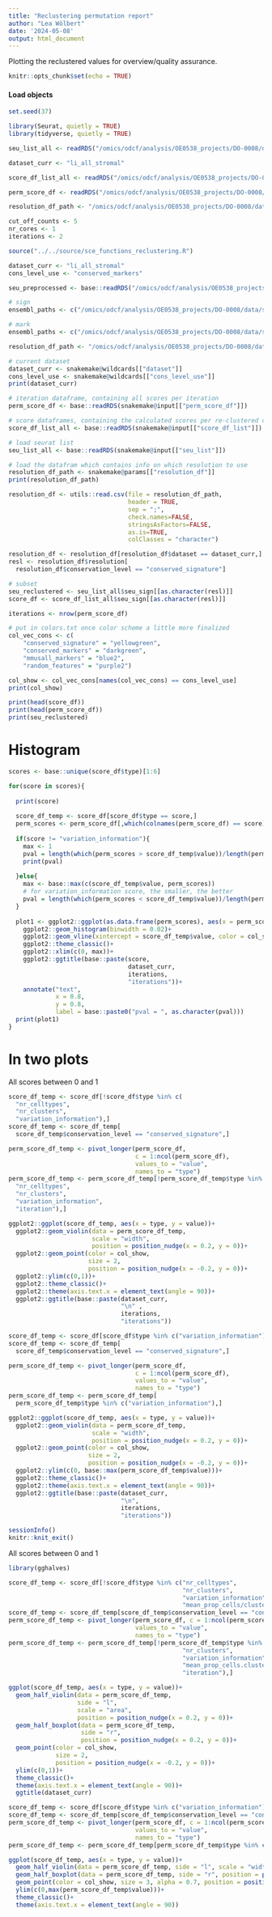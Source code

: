 ```yaml
---
title: "Reclustering permutation report"
author: "Lea Wölbert"
date: '2024-05-08'
output: html_document
---
```


Plotting the reclustered values for overview/quality assurance.

```r
knitr::opts_chunk$set(echo = TRUE)
```

#### Load objects

```r
set.seed(37)
```

```r
library(Seurat, quietly = TRUE)
library(tidyverse, quietly = TRUE)
```

```r
seu_list_all <- readRDS("/omics/odcf/analysis/OE0538_projects/DO-0008/data/scRNAseq/main_analysis/sce_objects/03_sce_analysis/04_signatures/04_rcls/reclustered_li_all_stromal_list")

dataset_curr <- "li_all_stromal"

score_df_list_all <- readRDS("/omics/odcf/analysis/OE0538_projects/DO-0008/data/scRNAseq/main_analysis/sce_objects/03_sce_analysis/04_signatures/04_rcls/score_df_li_all_stromal_list")

perm_score_df <- readRDS("/omics/odcf/analysis/OE0538_projects/DO-0008/data/scRNAseq/main_analysis/sce_objects/03_sce_analysis/04_signatures/05_perm/li_all_stromal_perm_score_df")

resolution_df_path <- "/omics/odcf/analysis/OE0538_projects/DO-0008/data/metadata/scRNAseq/03_sce_analysis/reclustering_bm/reclustering_other_resolution.txt"

```

```r
cut_off_counts <- 5
nr_cores <- 1 
iterations <- 2

source("../../source/sce_functions_reclustering.R")

dataset_curr <- "li_all_stromal"
cons_level_use <- "conserved_markers"

seu_preprocessed <- base::readRDS("/omics/odcf/analysis/OE0538_projects/DO-0008/data/metadata/scRNAseq/03_sce_analysis/reclustering_bm/prepared/li_all_stromal")

# sign
ensembl_paths <- c("/omics/odcf/analysis/OE0538_projects/DO-0008/data/scRNAseq/main_analysis/sce_objects/03_sce_analysis/04_signatures/02_endf/ensembl_sign_str")

# mark
ensembl_paths <- c("/omics/odcf/analysis/OE0538_projects/DO-0008/data/scRNAseq/main_analysis/sce_objects/03_sce_analysis/04_signatures/02_endf/ensembl_mark_str")

resolution_df_path <- "/omics/odcf/analysis/OE0538_projects/DO-0008/data/metadata/scRNAseq/03_sce_analysis/reclustering_bm/reclustering_other_resolution.txt"

```

```r

# current dataset
dataset_curr <- snakemake@wildcards[["dataset"]] 
cons_level_use <- snakemake@wildcards[["cons_level_use"]] 
print(dataset_curr)

# iteration dataframe, containing all scores per iteration
perm_score_df <- base::readRDS(snakemake@input[["perm_score_df"]])

# score dataframes, containing the calculated scores per re-clustered dataset
score_df_list_all <- base::readRDS(snakemake@input[["score_df_list"]])

# load seurat list
seu_list_all <- base::readRDS(snakemake@input[["seu_list"]])

# load the datafram which contains info on which resolution to use
resolution_df_path <- snakemake@params[["resolution_df"]] 
print(resolution_df_path)

resolution_df <- utils::read.csv(file = resolution_df_path,
                                 header = TRUE,
                                 sep = ";",
                                 check.names=FALSE,
                                 stringsAsFactors=FALSE,
                                 as.is=TRUE,
                                 colClasses = "character")

resolution_df <- resolution_df[resolution_df$dataset == dataset_curr,]
resl <- resolution_df$resolution[
  resolution_df$conservation_level == "conserved_signature"]

# subset
seu_reclustered <- seu_list_all$seu_sign[[as.character(resl)]]
score_df <- score_df_list_all$seu_sign[[as.character(resl)]]

iterations <- nrow(perm_score_df)
```

```r

# put in colors.txt once color scheme a little more finalized
col_vec_cons <- c(
    "conserved_signature" = "yellowgreen",
    "conserved_markers" = "darkgreen",
    "mmusall_markers" = "blue2",
    "random_features" = "purple2")

col_show <- col_vec_cons[names(col_vec_cons) == cons_level_use]
print(col_show)
```

```r
print(head(score_df))
print(head(perm_score_df))
print(seu_reclustered)
```

# Histogram

```r

scores <- base::unique(score_df$type)[1:6]

for(score in scores){
  
  print(score)
  
  score_df_temp <- score_df[score_df$type == score,]
  perm_scores <- perm_score_df[,which(colnames(perm_score_df) == score)]
  
  if(score != "variation_information"){
    max <- 1
    pval = length(which(perm_scores > score_df_temp$value))/length(perm_scores)
    print(pval)
  
  }else{
    max <- base::max(c(score_df_temp$value, perm_scores))
    # for variation_information score, the smaller, the better
    pval = length(which(perm_scores < score_df_temp$value))/length(perm_scores)
  }
  
  plot1 <- ggplot2::ggplot(as.data.frame(perm_scores), aes(x = perm_scores))+
    ggplot2::geom_histogram(binwidth = 0.02)+
    ggplot2::geom_vline(xintercept = score_df_temp$value, color = col_show)+
    ggplot2::theme_classic()+
    ggplot2::xlim(c(0, max))+
    ggplot2::ggtitle(base::paste(score, 
                                 dataset_curr, 
                                 iterations,
                                 "iterations"))+
    annotate("text", 
             x = 0.8,
             y = 0.8, 
             label = base::paste0("pval = ", as.character(pval)))
  print(plot1)
}
```

# In two plots

All scores between 0 and 1

```r

score_df_temp <- score_df[!score_df$type %in% c(
  "nr_celltypes",
  "nr_clusters",
  "variation_information"),]
score_df_temp <- score_df_temp[
  score_df_temp$conservation_level == "conserved_signature",]

perm_score_df_temp <- pivot_longer(perm_score_df,
                                   c = 1:ncol(perm_score_df),
                                   values_to = "value",
                                   names_to = "type")
perm_score_df_temp <- perm_score_df_temp[!perm_score_df_temp$type %in% c(
  "nr_celltypes",
  "nr_clusters",
  "variation_information",
  "iteration"),]

ggplot2::ggplot(score_df_temp, aes(x = type, y = value))+
  ggplot2::geom_violin(data = perm_score_df_temp,
                       scale = "width",
                       position = position_nudge(x = 0.2, y = 0))+
  ggplot2::geom_point(color = col_show, 
                      size = 2,
                      position = position_nudge(x = -0.2, y = 0))+
  ggplot2::ylim(c(0,1))+
  ggplot2::theme_classic()+
  ggplot2::theme(axis.text.x = element_text(angle = 90))+
  ggplot2::ggtitle(base::paste(dataset_curr, 
                               "\n" ,
                               iterations,
                               "iterations"))
```

```r

score_df_temp <- score_df[score_df$type %in% c("variation_information"),]
score_df_temp <- score_df_temp[
  score_df_temp$conservation_level == "conserved_signature",]

perm_score_df_temp <- pivot_longer(perm_score_df, 
                                   c = 1:ncol(perm_score_df),
                                   values_to = "value",
                                   names_to = "type")
perm_score_df_temp <- perm_score_df_temp[
  perm_score_df_temp$type %in% c("variation_information"),]

ggplot2::ggplot(score_df_temp, aes(x = type, y = value))+
  ggplot2::geom_violin(data = perm_score_df_temp,
                       scale = "width", 
                       position = position_nudge(x = 0.2, y = 0))+
  ggplot2::geom_point(color = col_show, 
                      size = 2,
                      position = position_nudge(x = -0.2, y = 0))+
  ggplot2::ylim(c(0, base::max(perm_score_df_temp$value)))+
  ggplot2::theme_classic()+
  ggplot2::theme(axis.text.x = element_text(angle = 90))+
  ggplot2::ggtitle(base::paste(dataset_curr,
                               "\n",
                               iterations,
                               "iterations"))
```

```r
sessionInfo()
knitr::knit_exit()
```

All scores between 0 and 1

```r
library(gghalves)

score_df_temp <- score_df[!score_df$type %in% c("nr_celltypes",
                                                "nr_clusters",
                                                "variation_information",
                                                "mean_prop_cells/cluster"),]
score_df_temp <- score_df_temp[score_df_temp$conservation_level == "conserved_signature",]
perm_score_df_temp <- pivot_longer(perm_score_df, c = 1:ncol(perm_score_df),
                                   values_to = "value",
                                   names_to = "type")
perm_score_df_temp <- perm_score_df_temp[!perm_score_df_temp$type %in% c("nr_celltypes",
                                                "nr_clusters",
                                                "variation_information",
                                                "mean_prop_cells.cluster",
                                                "iteration"),]

ggplot(score_df_temp, aes(x = type, y = value))+
  geom_half_violin(data = perm_score_df_temp,
                   side = "l",
                   scale = "area",
                   position = position_nudge(x = 0.2, y = 0))+
  geom_half_boxplot(data = perm_score_df_temp, 
                    side = "r", 
                    position = position_nudge(x = 0.2, y = 0))+
  geom_point(color = col_show, 
             size = 2,
             position = position_nudge(x = -0.2, y = 0))+
  ylim(c(0,1))+
  theme_classic()+
  theme(axis.text.x = element_text(angle = 90))+
  ggtitle(dataset_curr)

```

```r

score_df_temp <- score_df[score_df$type %in% c("variation_information"),]
score_df_temp <- score_df_temp[score_df_temp$conservation_level == "conserved_signature",]
perm_score_df_temp <- pivot_longer(perm_score_df, c = 1:ncol(perm_score_df),
                                   values_to = "value",
                                   names_to = "type")
perm_score_df_temp <- perm_score_df_temp[perm_score_df_temp$type %in% c("variation_information"),]

ggplot(score_df_temp, aes(x = type, y = value))+
  geom_half_violin(data = perm_score_df_temp, side = "l", scale = "width", position = position_nudge(x = 0.2, y = 0))+
  geom_half_boxplot(data = perm_score_df_temp, side = "r", position = position_nudge(x = 0.2, y = 0))+
  geom_point(color = col_show, size = 3, alpha = 0.7, position = position_nudge(x = -0.2, y = 0))+
  ylim(c(0,max(perm_score_df_temp$value)))+
  theme_classic()+
  theme(axis.text.x = element_text(angle = 90))

```